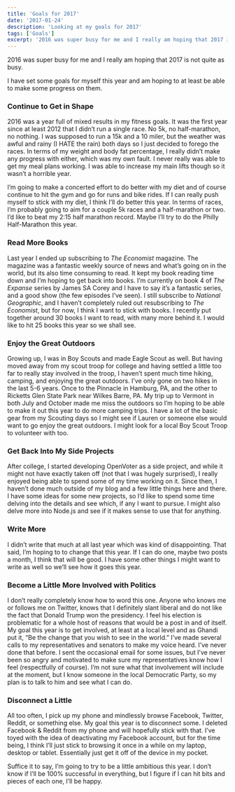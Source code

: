 ```yaml
---
title: 'Goals for 2017'
date: '2017-01-24'
description: 'Looking at my goals for 2017'
tags: ['Goals']
excerpt: '2016 was super busy for me and I really am hoping that 2017 is not quite as busy.'
---
```


2016 was super busy for me and I really am hoping that 2017 is not quite as busy.

I have set some goals for myself this year and am hoping to at least be able to make some progress on them.

### Continue to Get in Shape

2016 was a year full of mixed results in my fitness goals. It was the first year since at least 2012 that I didn’t run a single race. No 5k, no half-marathon, no nothing. I was supposed to run a 15k and a 10 miler, but the weather was awful and rainy (I HATE the rain) both days so I just decided to forego the races. In terms of my weight and body fat percentage, I really didn’t make any progress with either, which was my own fault. I never really was able to get my meal plans working. I was able to increase my main lifts though so it wasn’t a horrible year.

I’m going to make a concerted effort to do better with my diet and of course continue to hit the gym and go for runs and bike rides. If I can really push myself to stick with my diet, I think I’ll do better this year. In terms of races, I’m probably going to aim for a couple 5k races and a half-marathon or two. I’d like to beat my 2:15 half marathon record. Maybe I’ll try to do the Philly Half-Marathon this year.

### Read More Books

Last year I ended up subscribing to <em>The Economist</em> magazine. The magazine was a fantastic weekly source of news and what’s going on in the world, but its also time consuming to read. It kept my book reading time down and I’m hoping to get back into books. I’m currently on book 4 of <em>The Expanse</em> series by James SA Corey and I have to say it’s a fantastic series, and a good show (the few episodes I’ve seen). I still subscribe to <em>National Geographic</em>, and I haven’t completely ruled out resubscribing to <em>The Economist</em>, but for now, I think I want to stick with books. I recently put together around 30 books I want to read, with many more behind it. I would like to hit 25 books this year so we shall see.

### Enjoy the Great Outdoors

Growing up, I was in Boy Scouts and made Eagle Scout as well. But having moved away from my scout troop for college and having settled a little too far to really stay involved in the troop, I haven’t spent much time hiking, camping, and enjoying the great outdoors. I’ve only gone on two hikes in the last 5-6 years. Once to the Pinnacle in Hamburg, PA, and the other to Ricketts Glen State Park near Wilkes Barre, PA. My trip up to Vermont in both July and October made me miss the outdoors so I’m hoping to be able to make it out this year to do more camping trips. I have a lot of the basic gear from my Scouting days so I might see if Lauren or someone else would want to go enjoy the great outdoors. I might look for a local Boy Scout Troop to volunteer with too.

### Get Back Into My Side Projects

After college, I started developing OpenVoter as a side project, and while it might not have exactly taken off (not that I was hugely surprised), I really enjoyed being able to spend some of my time working on it. Since then, I haven’t done much outside of my blog and a few little things here and there. I have some ideas for some new projects, so I’d like to spend some time delving into the details and see which, if any I want to pursue. I might also delve more into Node.js and see if it makes sense to use that for anything.

### Write More

I didn’t write that much at all last year which was kind of disappointing. That said, I’m hoping to to change that this year. If I can do one, maybe two posts a month, I think that will be good. I have some other things I might want to write as well so we’ll see how it goes this year.

### Become a Little More Involved with Politics

I don’t really completely know how to word this one. Anyone who knows me or follows me on Twitter, knows that I definitely slant liberal and do not like the fact that Donald Trump won the presidency. I feel his election is problematic for a whole host of reasons that would be a post in and of itself. My goal this year is to get involved, at least at a local level and as Ghandi put it, “Be the change that you wish to see in the world.” I’ve made several calls to my representatives and senators to make my voice heard. I’ve never done that before. I sent the occasional email for some issues, but I’ve never been so angry and motivated to make sure my representatives know how I feel (respectfully of course). I’m not sure what that involvement will include at the moment, but I know someone in the local Democratic Party, so my plan is to talk to him and see what I can do.

### Disconnect a Little

All too often, I pick up my phone and mindlessly browse Facebook, Twitter, Reddit, or something else. My goal this year is to disconnect some. I deleted Facebook & Reddit from my phone and will hopefully stick with that. I’ve toyed with the idea of deactivating my Facebook account, but for the time being, I think I’ll just stick to browsing it once in a while on my laptop, desktop or tablet. Essentially just get it off of the device in my pocket.

Suffice it to say, I’m going to try to be a little ambitious this year. I don’t know if I’ll be 100% successful in everything, but I figure if I can hit bits and pieces of each one, I’ll be happy.
